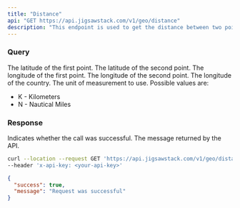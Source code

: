 ```yaml
---
title: "Distance"
api: "GET https://api.jigsawstack.com/v1/geo/distance"
description: "This endpoint is used to get the distance between two points on the earth."
---
```


### Query

<ParamField query="lat1" type="string">
  The latitude of the first point.
</ParamField>

<ParamField query="lat2" type="string">
  The latitude of the second point.
</ParamField>

<ParamField query="lng1" type="string">
  The longitude of the first point.
</ParamField>

<ParamField query="lng2" type="string">
  The longitude of the second point.
</ParamField>

<ParamField query="lng" type="string">
  The longitude of the country.
</ParamField>

<ParamField query="unit" type="string" default="K">
  The unit of measurement to use. Possible values are:
  <ul>
    <li>K - Kilometers</li>
    <li>N - Nautical Miles</li>
  </ul>
</ParamField>

<Snippet file="header.mdx" />

### Response

<ResponseField name="success" type="boolean">
  Indicates whether the call was successful.
</ResponseField>

<ResponseField name="message" type="string">
  The message returned by the API.
</ResponseField>

<RequestExample>

```bash Example Request
curl --location --request GET 'https://api.jigsawstack.com/v1/geo/distance' \
--header 'x-api-key: <your-api-key>'
```

</RequestExample>

<ResponseExample>

```json Response
{
  "success": true,
  "message": "Request was successful"
}
```

</ResponseExample>
